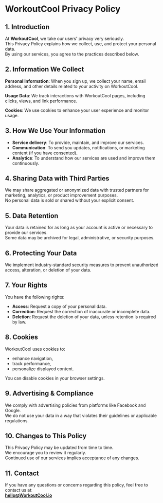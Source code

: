 # WorkoutCool Privacy Policy

## 1. Introduction

At **WorkoutCool**, we take our users' privacy very seriously.  
This Privacy Policy explains how we collect, use, and protect your personal data.  
By using our services, you agree to the practices described below.

## 2. Information We Collect

**Personal Information**: When you sign up, we collect your name, email address, and other details related to your activity on WorkoutCool.

**Usage Data**: We track interactions with WorkoutCool pages, including clicks, views, and link performance.

**Cookies**: We use cookies to enhance your user experience and monitor usage.

## 3. How We Use Your Information

- **Service delivery**: To provide, maintain, and improve our services.
- **Communication**: To send you updates, notifications, or marketing content (if you have consented).
- **Analytics**: To understand how our services are used and improve them continuously.

## 4. Sharing Data with Third Parties

We may share aggregated or anonymized data with trusted partners for marketing, analytics, or product improvement purposes.  
No personal data is sold or shared without your explicit consent.

## 5. Data Retention

Your data is retained for as long as your account is active or necessary to provide our services.  
Some data may be archived for legal, administrative, or security purposes.

## 6. Protecting Your Data

We implement industry-standard security measures to prevent unauthorized access, alteration, or deletion of your data.

## 7. Your Rights

You have the following rights:

- **Access**: Request a copy of your personal data.
- **Correction**: Request the correction of inaccurate or incomplete data.
- **Deletion**: Request the deletion of your data, unless retention is required by law.

## 8. Cookies

WorkoutCool uses cookies to:

- enhance navigation,
- track performance,
- personalize displayed content.

You can disable cookies in your browser settings.

## 9. Advertising & Compliance

We comply with advertising policies from platforms like Facebook and Google.  
We do not use your data in a way that violates their guidelines or applicable regulations.

## 10. Changes to This Policy

This Privacy Policy may be updated from time to time.  
We encourage you to review it regularly.  
Continued use of our services implies acceptance of any changes.

## 11. Contact

If you have any questions or concerns regarding this policy, feel free to contact us at:  
**[hello@WorkoutCool.io](mailto:hello@WorkoutCool.io)**
